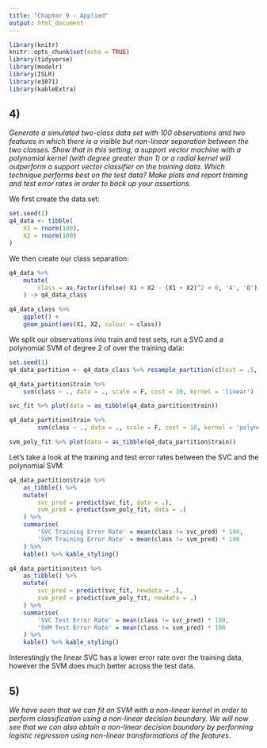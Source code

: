 ```yaml
---
title: "Chapter 9 - Applied"
output: html_document
---
```


```r
library(knitr)
knitr::opts_chunk$set(echo = TRUE)
library(tidyverse)
library(modelr)
library(ISLR)
library(e1071)
library(kableExtra)
```

## 4)

*Generate a simulated two-class data set with 100 observations and two features in which there is a visible but non-linear separation between the two classes. Show that in this setting, a support vector machine with a polynomial kernel (with degree greater than 1) or a radial kernel will outperform a support vector classifier on the training data. Which technique performs best on the test data? Make plots and report training and test error rates in order to back up your assertions.*

We first create the data set:

```r
set.seed(1)
q4_data <- tibble(
    X1 = rnorm(100),
    X2 = rnorm(100)
)
```

We then create our class separation:

```r
q4_data %>%
    mutate(
        class = as.factor(ifelse(-X1 + X2 - (X1 + X2)^2 < 0, 'A', 'B'))
    ) -> q4_data_class

q4_data_class %>%
    ggplot() +
    geom_point(aes(X1, X2, colour = class))
```

We split our observations into train and test sets, run a SVC and a polynomial SVM of degree 2 of over the training data:


```r
set.seed(1)
q4_data_partition <- q4_data_class %>% resample_partition(c(test = .5, train = .5))

q4_data_partition$train %>%
    svm(class ~ ., data = ., scale = F, cost = 10, kernel = 'linear') -> svc_fit

svc_fit %>% plot(data = as_tibble(q4_data_partition$train))

q4_data_partition$train %>%
        svm(class ~ ., data = ., scale = F, cost = 10, kernel = 'polynomial', degree = 2) -> svm_poly_fit

svm_poly_fit %>% plot(data = as_tibble(q4_data_partition$train))
```

Let's take a look at the training and test error rates between the SVC and the polynomial SVM:

```r
q4_data_partition$train %>%
    as_tibble() %>%
    mutate(
        svc_pred = predict(svc_fit, data = .),
        svm_pred = predict(svm_poly_fit, data = .)
    ) %>%
    summarise(
        'SVC Training Error Rate' = mean(class != svc_pred) * 100,
        'SVM Training Error Rate' = mean(class != svm_pred) * 100
    ) %>%
    kable() %>% kable_styling()

q4_data_partition$test %>%
    as_tibble() %>%
    mutate(
        svc_pred = predict(svc_fit, newdata = .),
        svm_pred = predict(svm_poly_fit, newdata = .)
    ) %>%
    summarise(
        'SVC Test Error Rate' = mean(class != svc_pred) * 100,
        'SVM Test Error Rate' = mean(class != svm_pred) * 100
    ) %>%
    kable() %>% kable_styling()
```

Interestingly the linear SVC has a lower error rate over the training data, however the SVM does much better across the test data.

## 5)

*We have seen that we can fit an SVM with a non-linear kernel in order to perform classification using a non-linear decision boundary. We will now see that we can also obtain a non-linear decision boundary by performing logistic regression using non-linear transformations of the features.*